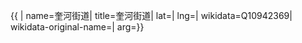 {{ {{{1|PRC admin/showdata}}}|
name=奎河街道|
title=奎河街道|
lat=|
lng=|
wikidata=Q10942369|
wikidata-original-name=|
arg={{{arg|}}}}}